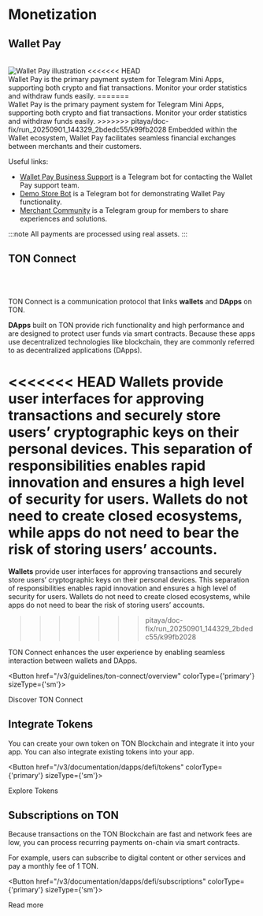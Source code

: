 


# Monetization


## Wallet Pay
<br />
<img src="https://storage.googleapis.com/ton-strapi/reason_Card5_19eeac1401/reason_Card5_19eeac1401.png" alt="Wallet Pay illustration"/>
<<<<<<< HEAD
<br />
Wallet Pay is the primary payment system for Telegram Mini Apps, supporting both crypto and fiat transactions. Monitor your order statistics and withdraw funds easily.
=======
<br />
Wallet Pay is the primary payment system for Telegram Mini Apps, supporting both crypto and fiat transactions. Monitor your order statistics and withdraw funds easily.
>>>>>>> pitaya/doc-fix/run_20250901_144329_2bdedc55/k99fb2028
Embedded within the Wallet ecosystem, Wallet Pay facilitates seamless financial exchanges between merchants and their customers.

Useful links:
- [Wallet Pay Business Support](https://t.me/WalletPay_supportbot) is a Telegram bot for contacting the Wallet Pay support team.
- [Demo Store Bot](https://t.me/PineAppleDemoWPStoreBot) is a Telegram bot for demonstrating Wallet Pay functionality.
- [Merchant Community](https://t.me/+6TReWBEyZxI5Njli) is a Telegram group for members to share experiences and solutions.

:::note
All payments are processed using real assets.
:::



## TON Connect

<br />
<ThemedImage
  alt="TON Connect communication model diagram"
  sources={{
    light: '/img/docs/ton-connect/ton-connect_1.svg?raw=true',
    dark: '/img/docs/ton-connect/ton-connect_1-dark.svg?raw=true',
  }}
/>
<br />

TON Connect is a communication protocol that links **wallets** and **DApps** on TON.

**DApps** built on TON provide rich functionality and high performance and are designed to protect user funds via smart contracts. Because these apps use decentralized technologies like blockchain, they are commonly referred to as decentralized applications (DApps).

<<<<<<< HEAD
**Wallets** provide user interfaces for approving transactions and securely store users’ cryptographic keys on their personal devices. This separation of responsibilities enables rapid innovation and ensures a high level of security for users. Wallets do not need to create closed ecosystems, while apps do not need to bear the risk of storing users’ accounts.
=======
**Wallets** provide user interfaces for approving transactions and securely store users’ cryptographic keys on their personal devices. This separation of responsibilities enables rapid innovation and ensures a high level of security for users. Wallets do not need to create closed ecosystems, while apps do not need to bear the risk of storing users’ accounts.
>>>>>>> pitaya/doc-fix/run_20250901_144329_2bdedc55/k99fb2028

TON Connect enhances the user experience by enabling seamless interaction between wallets and DApps.


<Button href="/v3/guidelines/ton-connect/overview" colorType={'primary'} sizeType={'sm'}>

Discover TON Connect

</Button>


## Integrate Tokens

You can create your own token on TON Blockchain and integrate it into your app. You can also integrate existing tokens into your app.


<Button href="/v3/documentation/dapps/defi/tokens" colorType={'primary'} sizeType={'sm'}>

Explore Tokens

</Button>


## Subscriptions on TON

Because transactions on the TON Blockchain are fast and network fees are low, you can process recurring payments on-chain via smart contracts.

For example, users can subscribe to digital content or other services and pay a monthly fee of 1 TON.



<Button href="/v3/documentation/dapps/defi/subscriptions" colorType={'primary'} sizeType={'sm'}>

Read more

</Button>


<Feedback />
